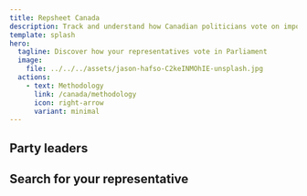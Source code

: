```yaml
---
title: Repsheet Canada
description: Track and understand how Canadian politicians vote on important bills.
template: splash
hero:
  tagline: Discover how your representatives vote in Parliament
  image:
    file: ../../../assets/jason-hafso-C2keINMOhIE-unsplash.jpg
  actions:
    - text: Methodology
      link: /canada/methodology
      icon: right-arrow
      variant: minimal
---
```



## Party leaders

<CardGrid>
  <PoliticianSummary
    name="Elizabeth May"
    link="/canada/representative/elizabeth_may"
    description="Leader of the Green Party of Canada"
  />
  <PoliticianSummary
    name="Pierre Poilievre"
    link="/canada/representative/pierre_poilievre"
    description="Leader of the Conservative Party of Canada"
  />
  <LinkCard
    title="Mark Carney"
    description="Leader of the Liberal Party of Canada"
    href="/canada/representative/mark_carney"
  />
</CardGrid>

## Search for your representative

<div style={{ paddingTop: "1rem" }}>
  <Search />
</div>
